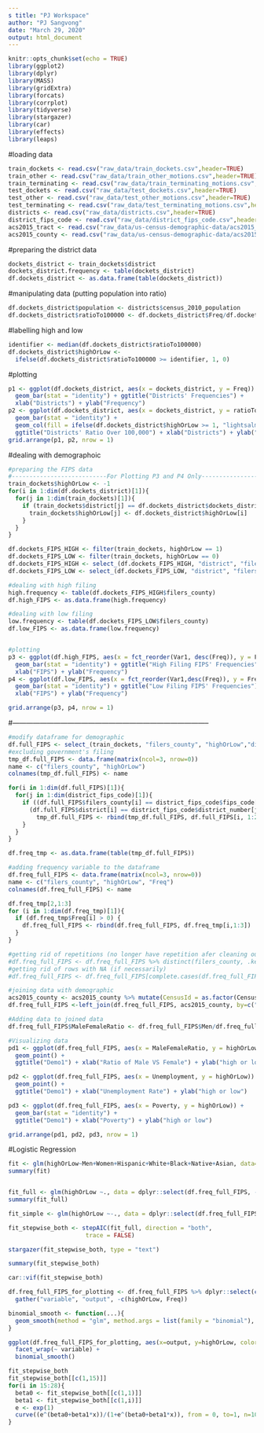 ```yaml
---
s title: "PJ Workspace"
author: "PJ Sangvong"
date: "March 29, 2020"
output: html_document
---
```


```r
knitr::opts_chunk$set(echo = TRUE)
library(ggplot2)
library(dplyr)
library(MASS)   
library(gridExtra)
library(forcats)
library(corrplot)
library(tidyverse)
library(stargazer)
library(car)
library(effects)
library(leaps)
```

#loading data
```r
train_dockets <- read.csv("raw_data/train_dockets.csv",header=TRUE)
train_other <- read.csv("raw_data/train_other_motions.csv",header=TRUE)
train_terminating <- read.csv("raw_data/train_terminating_motions.csv",header=TRUE)
test_dockets <- read.csv("raw_data/test_dockets.csv",header=TRUE)
test_other <- read.csv("raw_data/test_other_motions.csv",header=TRUE)
test_terminating <- read.csv("raw_data/test_terminating_motions.csv",header=TRUE)
districts <- read.csv("raw_data/districts.csv",header=TRUE)
district_fips_code <- read.csv("raw_data/district_fips_code.csv",header=TRUE)
acs2015_tract <- read.csv("raw_data/us-census-demographic-data/acs2015_census_tract_data.csv",header=TRUE)
acs2015_county <- read.csv("raw_data/us-census-demographic-data/acs2015_county_data.csv",header=TRUE) 
```


#preparing the district data
```r
dockets_district <- train_dockets$district
dockets_district.frequency <- table(dockets_district)
df.dockets_district <- as.data.frame(table(dockets_district))
```

#manipulating data (putting population into ratio)
```r
df.dockets_district$population <- districts$census_2010_population
df.dockets_district$ratioTo100000 <- df.dockets_district$Freq/df.dockets_district$population * 100000
```

#labelling high and low
```r
identifier <- median(df.dockets_district$ratioTo100000)
df.dockets_district$highOrLow <-
  ifelse(df.dockets_district$ratioTo100000 >= identifier, 1, 0)
```

#plotting
```r
p1 <- ggplot(df.dockets_district, aes(x = dockets_district, y = Freq)) +
  geom_bar(stat = "identity") + ggtitle("Districts' Frequencies") +
  xlab("Districts") + ylab("Frequency")
p2 <- ggplot(df.dockets_district, aes(x = dockets_district, y = ratioTo100000)) +
  geom_bar(stat = "identity") + 
  geom_col(fill = ifelse(df.dockets_district$highOrLow >= 1, "lightsalmon2", "gray39")) + 
  ggtitle("Districts' Ratio Over 100,000") + xlab("Districts") + ylab("Ratio Over 100,000")
grid.arrange(p1, p2, nrow = 1)
```

#dealing with demographoic
```r
#preparing the FIPS data
#---------------------------For Plotting P3 and P4 Only----------------------------------------
train_dockets$highOrLow <- -1
for(i in 1:dim(df.dockets_district)[1]){
  for(j in 1:dim(train_dockets)[1]){
    if (train_dockets$district[j] == df.dockets_district$dockets_district[i]){
      train_dockets$highOrLow[j] <- df.dockets_district$highOrLow[i]
    }
  }
}

df.dockets_FIPS_HIGH <- filter(train_dockets, highOrLow == 1)
df.dockets_FIPS_LOW <- filter(train_dockets, highOrLow == 0)
df.dockets_FIPS_HIGH <- select_(df.dockets_FIPS_HIGH, "district", "filers_county")
df.dockets_FIPS_LOW <- select_(df.dockets_FIPS_LOW, "district", "filers_county")

#dealing with high filing
high.frequency <- table(df.dockets_FIPS_HIGH$filers_county)
df.high_FIPS <- as.data.frame(high.frequency)

#dealing with low filing
low.frequency <- table(df.dockets_FIPS_LOW$filers_county)
df.low_FIPS <- as.data.frame(low.frequency)


#plotting
p3 <- ggplot(df.high_FIPS, aes(x = fct_reorder(Var1, desc(Freq)), y = Freq)) +
  geom_bar(stat = "identity") + ggtitle("High Filing FIPS' Frequencies") +
  xlab("FIPS") + ylab("Frequency")
p4 <- ggplot(df.low_FIPS, aes(x = fct_reorder(Var1,desc(Freq)), y = Freq)) +
  geom_bar(stat = "identity") + ggtitle("Low Filing FIPS' Frequencies") +
  xlab("FIPS") + ylab("Frequency")

grid.arrange(p3, p4, nrow = 1)
```

#--------------------------------------------------------------------------------------

```r
#modify dataframe for demographic
df.full_FIPS <- select_(train_dockets, "filers_county", "highOrLow","district")
#excluding government's filing
tmp_df.full_FIPS <- data.frame(matrix(ncol=3, nrow=0))
name <- c("filers_county", "highOrLow")
colnames(tmp_df.full_FIPS) <- name

for(i in 1:dim(df.full_FIPS)[1]){
  for(j in 1:dim(district_fips_code)[1]){
    if ((df.full_FIPS$filers_county[i] == district_fips_code$fips_code[j]) & 
      (df.full_FIPS$district[i] == district_fips_code$district_number[j])){
        tmp_df.full_FIPS <- rbind(tmp_df.full_FIPS, df.full_FIPS[i, 1:2])
    }
  }
}

df.freq_tmp <- as.data.frame(table(tmp_df.full_FIPS))

#adding frequency variable to the dataframe
df.freq_full_FIPS <- data.frame(matrix(ncol=3, nrow=0))
name <- c("filers_county", "highOrLow", "Freq")
colnames(df.freq_full_FIPS) <- name

df.freq_tmp[2,1:3]
for (i in 1:dim(df.freq_tmp)[1]){
  if (df.freq_tmp$Freq[i] > 0) {
    df.freq_full_FIPS <- rbind(df.freq_full_FIPS, df.freq_tmp[i,1:3])
  }
}

#getting rid of repetitions (no longer have repetition afer cleaning out goverment's)
#df.freq_full_FIPS <- df.freq_full_FIPS %>% distinct(filers_county, .keep_all = TRUE)
#getting rid of rows with NA (if necessarily)
#df.freq_full_FIPS <- df.freq_full_FIPS[complete.cases(df.freq_full_FIPS), ]

#joining data with demographic
acs2015_county <- acs2015_county %>% mutate(CensusId = as.factor(CensusId))
df.freq_full_FIPS <-left_join(df.freq_full_FIPS, acs2015_county, by=c("filers_county" = "CensusId"))

#Adding data to joined data
df.freq_full_FIPS$MaleFemaleRatio <- df.freq_full_FIPS$Men/df.freq_full_FIPS$Women 

#Visualizing data 
pd1 <- ggplot(df.freq_full_FIPS, aes(x = MaleFemaleRatio, y = highOrLow)) +
  geom_point() + 
  ggtitle("Demo1") + xlab("Ratio of Male VS Female") + ylab("high or low")

pd2 <- ggplot(df.freq_full_FIPS, aes(x = Unemployment, y = highOrLow)) +
  geom_point() + 
  ggtitle("Demo1") + xlab("Unemployment Rate") + ylab("high or low")

pd3 <- ggplot(df.freq_full_FIPS, aes(x = Poverty, y = highOrLow)) +
  geom_bar(stat = "identity") + 
  ggtitle("Demo1") + xlab("Poverty") + ylab("high or low")

grid.arrange(pd1, pd2, pd3, nrow = 1)
```

#Logistic Regression
```r
fit <- glm(highOrLow~Men+Women+Hispanic+White+Black+Native+Asian, data=df.freq_full_FIPS,family="binomial")
summary(fit)


fit_full <- glm(highOrLow ~., data = dplyr::select(df.freq_full_FIPS, -c(filers_county, County, Freq)), family = "binomial")
summary(fit_full)

fit_simple <- glm(highOrLow ~-., data = dplyr::select(df.freq_full_FIPS, -c(filers_county, County, Freq)), family = "binomial")

fit_stepwise_both <- stepAIC(fit_full, direction = "both", 
                      trace = FALSE)

stargazer(fit_stepwise_both, type = "text")

summary(fit_stepwise_both)

car::vif(fit_stepwise_both)

df.freq_full_FIPS_for_plotting <- df.freq_full_FIPS %>% dplyr::select(c(State, TotalPop, Hispanic, White, Native, Asian, Citizen, IncomePerCap, Poverty, Construction, Carpool,Employed,PrivateWork,SelfEmployed,Unemployment,highOrLow,Freq,MaleFemaleRatio)) %>%
  gather("variable", "output", -c(highOrLow, Freq))

binomial_smooth <- function(...){
  geom_smooth(method = "glm", method.args = list(family = "binomial"), se=FALSE)
}

ggplot(df.freq_full_FIPS_for_plotting, aes(x=output, y=highOrLow, color  = log(Freq))) + geom_point() + 
  facet_wrap(~ variable) + 
  binomial_smooth()

fit_stepwise_both
fit_stepwise_both[[c(1,15)]]
for(i in 15:28){
  beta0 <- fit_stepwise_both[[c(1,1)]]
  beta1 <- fit_stepwise_both[[c(1,i)]]
  e <- exp(1)
  curve((e^(beta0+beta1*x))/(1+e^(beta0+beta1*x)), from = 0, to=1, n=1000, xlab="xvalue", ylab="yvalue")
}





```






